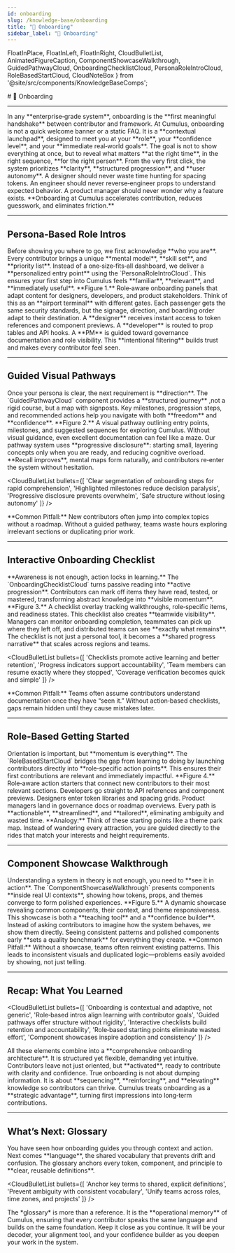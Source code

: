 ```yaml
---
id: onboarding
slug: /knowledge-base/onboarding
title: "🚀 Onboarding"
sidebar_label: "🚀 Onboarding"
---
```


  FloatInPlace,
  FloatInLeft,
  FloatInRight,
  CloudBulletList,
  AnimatedFigureCaption,
  ComponentShowcaseWalkthrough,
  GuidedPathwayCloud,
  OnboardingChecklistCloud,
  PersonaRoleIntroCloud,
  RoleBasedStartCloud,
  CloudNoteBox
} from '@site/src/components/KnowledgeBaseComps';

<FloatInPlace>
# 🚀 Onboarding
</FloatInPlace>

---

<FloatInLeft>
In any **enterprise‑grade system**, onboarding is the **first meaningful handshake** between contributor and framework.  
At Cumulus, onboarding is not a quick welcome banner or a static FAQ.  
It is a **contextual launchpad**, designed to meet you at your **role**, your **confidence level**, and your **immediate real‑world goals**.  
The goal is not to show everything at once, but to reveal what matters **at the right time**, in the right sequence, **for the right person**.
</FloatInLeft>

<FloatInRight>
From the very first click, the system prioritizes **clarity**, **structured progression**, and **user autonomy**.  
A designer should never waste time hunting for spacing tokens.  
An engineer should never reverse‑engineer props to understand expected behavior.  
A product manager should never wonder why a feature exists.  
**Onboarding at Cumulus accelerates contribution, reduces guesswork, and eliminates friction.**
</FloatInRight>

---

## Persona‑Based Role Intros

<FloatInLeft>
Before showing you where to go, we first acknowledge **who you are**.  
Every contributor brings a unique **mental model**, **skill set**, and **priority list**.  
Instead of a one‑size‑fits‑all dashboard, we deliver a **personalized entry point** using the `PersonaRoleIntroCloud`.  
This ensures your first step into Cumulus feels **familiar**, **relevant**, and **immediately useful**.
</FloatInLeft>

<PersonaRoleIntroCloud />

<AnimatedFigureCaption>
**Figure 1.** Role‑aware onboarding panels that adapt content for designers, developers, and product stakeholders.
</AnimatedFigureCaption>

<FloatInRight>
Think of this as an **airport terminal** with different gates.  
Each passenger gets the same security standards, but the signage, direction, and boarding order adapt to their destination.  
A **designer** receives instant access to token references and component previews.  
A **developer** is routed to prop tables and API hooks.  
A **PM** is guided toward governance documentation and role visibility.  
This **intentional filtering** builds trust and makes every contributor feel seen.
</FloatInRight>

---

## Guided Visual Pathways

<FloatInRight>
Once your persona is clear, the next requirement is **direction**.  
The `GuidedPathwayCloud` component provides a **structured journey** ,not a rigid course, but a map with signposts.  
Key milestones, progression steps, and recommended actions help you navigate with both **freedom** and **confidence**.
</FloatInRight>

<GuidedPathwayCloud />

<AnimatedFigureCaption>
**Figure 2.** A visual pathway outlining entry points, milestones, and suggested sequences for exploring Cumulus.
</AnimatedFigureCaption>

<FloatInLeft>
Without visual guidance, even excellent documentation can feel like a maze.  
Our pathway system uses **progressive disclosure**: starting small, layering concepts only when you are ready, and reducing cognitive overload.  
**Recall improves**, mental maps form naturally, and contributors re‑enter the system without hesitation.
</FloatInLeft>

<CloudBulletList
  bullets={[
    'Clear segmentation of onboarding steps for rapid comprehension',
    'Highlighted milestones reduce decision paralysis',
    'Progressive disclosure prevents overwhelm',
    'Safe structure without losing autonomy'
  ]}
/>

<CloudNoteBox>
**Common Pitfall:** New contributors often jump into complex topics without a roadmap.  
Without a guided pathway, teams waste hours exploring irrelevant sections or duplicating prior work.
</CloudNoteBox>

---

## Interactive Onboarding Checklist

<FloatInLeft>
**Awareness is not enough,  action locks in learning.**  
The `OnboardingChecklistCloud` turns passive reading into **active progression**.  
Contributors can mark off items they have read, tested, or mastered, transforming abstract knowledge into **visible momentum**.
</FloatInLeft>

<OnboardingChecklistCloud />

<AnimatedFigureCaption>
**Figure 3.** A checklist overlay tracking walkthroughs, role‑specific items, and readiness states.
</AnimatedFigureCaption>

<FloatInRight>
This checklist also creates **teamwide visibility**.  
Managers can monitor onboarding completion, teammates can pick up where they left off, and distributed teams can see **exactly what remains**.  
The checklist is not just a personal tool, it becomes a **shared progress narrative** that scales across regions and teams.
</FloatInRight>

<CloudBulletList
  bullets={[
    'Checklists promote active learning and better retention',
    'Progress indicators support accountability',
    'Team members can resume exactly where they stopped',
    'Coverage verification becomes quick and simple'
  ]}
/>

<CloudNoteBox>
**Common Pitfall:** Teams often assume contributors understand documentation once they have “seen it.”  
Without action‑based checklists, gaps remain hidden until they cause mistakes later.
</CloudNoteBox>

---

## Role‑Based Getting Started

<FloatInRight>
Orientation is important, but **momentum is everything**.  
The `RoleBasedStartCloud` bridges the gap from learning to doing by launching contributors directly into **role‑specific action points**.  
This ensures their first contributions are relevant and immediately impactful.
</FloatInRight>

<RoleBasedStartCloud />

<AnimatedFigureCaption>
**Figure 4.** Role‑aware action starters that connect new contributors to their most relevant sections.
</AnimatedFigureCaption>

<FloatInLeft>
Developers go straight to API references and component previews.  
Designers enter token libraries and spacing grids.  
Product managers land in governance docs or roadmap overviews.  
Every path is **actionable**, **streamlined**, and **tailored**, eliminating ambiguity and wasted time.
</FloatInLeft>

<CloudNoteBox>
**Analogy:** Think of these starting points like a theme park map.  
Instead of wandering every attraction, you are guided directly to the rides that match your interests and height requirements.
</CloudNoteBox>

---

## Component Showcase Walkthrough

<FloatInLeft>
Understanding a system in theory is not enough, you need to **see it in action**.  
The `ComponentShowcaseWalkthrough` presents components **inside real UI contexts**, showing how tokens, props, and themes converge to form polished experiences.
</FloatInLeft>

<ComponentShowcaseWalkthrough />

<AnimatedFigureCaption>
**Figure 5.** A dynamic showcase revealing common components, their context, and theme responsiveness.
</AnimatedFigureCaption>

<FloatInRight>
This showcase is both a **teaching tool** and a **confidence builder**.  
Instead of asking contributors to imagine how the system behaves, we show them directly.  
Seeing consistent patterns and polished components early **sets a quality benchmark** for everything they create.
</FloatInRight>

<CloudNoteBox>
**Common Pitfall:** Without a showcase, teams often reinvent existing patterns.  
This leads to inconsistent visuals and duplicated logic—problems easily avoided by showing, not just telling.
</CloudNoteBox>

---

## Recap: What You Learned

<CloudBulletList
  bullets={[
    'Onboarding is contextual and adaptive, not generic',
    'Role‑based intros align learning with contributor goals',
    'Guided pathways offer structure without rigidity',
    'Interactive checklists build retention and accountability',
    'Role‑based starting points eliminate wasted effort',
    'Component showcases inspire adoption and consistency'
  ]}
/>

<FloatInLeft>
All these elements combine into a **comprehensive onboarding architecture**.  
It is structured yet flexible, demanding yet intuitive.  
Contributors leave not just oriented, but **activated**, ready to contribute with clarity and confidence.
</FloatInLeft>

<FloatInRight>
True onboarding is not about dumping information.  
It is about **sequencing**, **reinforcing**, and **elevating** knowledge so contributors can thrive.  
Cumulus treats onboarding as a **strategic advantage**, turning first impressions into long‑term contributions.
</FloatInRight>

---

## What’s Next: Glossary

<FloatInLeft>
You have seen how onboarding guides you through context and action.  
Next comes **language**, the shared vocabulary that prevents drift and confusion.  
The glossary anchors every token, component, and principle to **clear, reusable definitions**.
</FloatInLeft>

<CloudBulletList
  bullets={[
    'Anchor key terms to shared, explicit definitions',
    'Prevent ambiguity with consistent vocabulary',
    'Unify teams across roles, time zones, and projects'
  ]}
/>

<FloatInRight>
The *glossary* is more than a reference.  
It is the **operational memory** of Cumulus, ensuring that every contributor speaks the same language and builds on the same foundation.
</FloatInRight>

<FloatInLeft>
Keep it close as you continue.  
It will be your decoder, your alignment tool, and your confidence builder as you deepen your work in the system.
</FloatInLeft>
